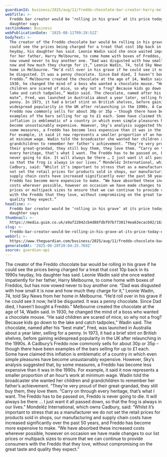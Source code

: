 ```yaml
---
guardianId: business/2025/aug/11/freddo-chocolate-bar-creator-harry-melbourne-price
webTitle: >-
  Freddo bar creator would be ‘rolling in his grave’ at its price today,
  daughter says
sectionName: Business
webPublicationDate: '2025-08-11T09:28:52Z'
bodyText: >-
  The creator of the Freddo chocolate bar would be rolling in his grave if he
  could see the prices being charged for a treat that cost 10p back in its 1990s
  heyday, his daughter has said. Leonie Wadin said she once waited impatiently
  for her father, Harry Melbourne, to come home with boxes of Freddos, but has
  now vowed never to buy another one. “Dad was disgusted with how small it is
  now and how much they charge for it,” Leonie Wadin, 74, told Sky News from her
  home in Melbourne. “He’d roll over in his grave if he could see it now; he’d
  be disgusted. It was a penny chocolate. Since Dad died, I haven’t bought a
  Freddo.” Melbourne created the chocolate at the age of 14, Wadin said. In
  1930, he changed the mind of a boss who wanted a chocolate mouse. “He said
  children are scared of mice, so why not a frog? Because kids go down to the
  lake and catch tadpoles,” Wadin said. The chocolate, named after his “best
  mate”, Fred, was launched in Australia about a year later, selling for a
  penny. In 1973, it had a brief stint on British shelves, before gaining
  widespread popularity in the UK after relaunching in the 1990s. A Cadbury’s
  Freddo now commonly sells for about 30p or 35p – though there have been
  examples of the bars selling for up to £1 each. Some have claimed this
  inflation is emblematic of a country in which even simple pleasures have
  become unsustainably expensive. However, Sky’s analysis suggested that, by
  some measures, a Freddo has become less expensive than it was in the 1990s.
  For example, it said it now represents a smaller proportion of an hour’s work
  at minimum wage. Wadin told the broadcaster she wanted her children and
  grandchildren to remember her father’s achievement. “They’re very proud of
  their great-grandad, they still buy them, they love them. “Carry on through
  every heritage, that’s what I want. The Freddo has to be passed on, Freddo is
  never going to die. It will always be there … I just want it all passed down,
  so that the frog is always in our lives.” Mondelēz International, which owns
  Cadbury, said: “Whilst it’s important to stress that as a manufacturer we do
  not set the retail prices for products sold in shops, our manufacturing and
  supply chain costs have increased significantly over the past 50 years, and
  Freddo has become more expensive to make. “We have absorbed these increased
  costs wherever possible, however on occasion we have made changes to our list
  prices or multipack sizes to ensure that we can continue to provide consumers
  with the Freddo that they love, without compromising on the great taste and
  quality they expect.”
headline: >-
  Freddo bar creator would be ‘rolling in his grave’ at its price today,
  daughter says
thumbnail: >-
  https://media.guim.co.uk/a9af22042cb4d88fdbf97b7730174ea63ecacb92/163_0_4146_3317/500.jpg
slug: >-
  freddo-bar-creator-would-be-rolling-in-his-grave-at-its-price-today-daughter-says
webUrl: >-
  https://www.theguardian.com/business/2025/aug/11/freddo-chocolate-bar-creator-harry-melbourne-price
generatedAt: '2025-08-28T20:04:25.769Z'
source: guardian-api
---
```

The creator of the Freddo chocolate bar would be rolling in his grave if he could see the prices being charged for a treat that cost 10p back in its 1990s heyday, his daughter has said. Leonie Wadin said she once waited impatiently for her father, Harry Melbourne, to come home with boxes of Freddos, but has now vowed never to buy another one. “Dad was disgusted with how small it is now and how much they charge for it,” Leonie Wadin, 74, told Sky News from her home in Melbourne. “He’d roll over in his grave if he could see it now; he’d be disgusted. It was a penny chocolate. Since Dad died, I haven’t bought a Freddo.” Melbourne created the chocolate at the age of 14, Wadin said. In 1930, he changed the mind of a boss who wanted a chocolate mouse. “He said children are scared of mice, so why not a frog? Because kids go down to the lake and catch tadpoles,” Wadin said. The chocolate, named after his “best mate”, Fred, was launched in Australia about a year later, selling for a penny. In 1973, it had a brief stint on British shelves, before gaining widespread popularity in the UK after relaunching in the 1990s. A Cadbury’s Freddo now commonly sells for about 30p or 35p – though there have been examples of the bars selling for up to £1 each. Some have claimed this inflation is emblematic of a country in which even simple pleasures have become unsustainably expensive. However, Sky’s analysis suggested that, by some measures, a Freddo has become less expensive than it was in the 1990s. For example, it said it now represents a smaller proportion of an hour’s work at minimum wage. Wadin told the broadcaster she wanted her children and grandchildren to remember her father’s achievement. “They’re very proud of their great-grandad, they still buy them, they love them. “Carry on through every heritage, that’s what I want. The Freddo has to be passed on, Freddo is never going to die. It will always be there … I just want it all passed down, so that the frog is always in our lives.” Mondelēz International, which owns Cadbury, said: “Whilst it’s important to stress that as a manufacturer we do not set the retail prices for products sold in shops, our manufacturing and supply chain costs have increased significantly over the past 50 years, and Freddo has become more expensive to make. “We have absorbed these increased costs wherever possible, however on occasion we have made changes to our list prices or multipack sizes to ensure that we can continue to provide consumers with the Freddo that they love, without compromising on the great taste and quality they expect.”
